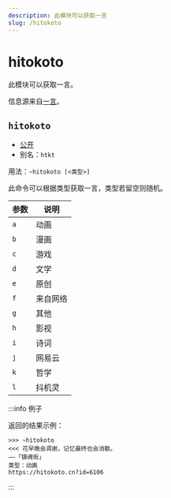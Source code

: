 ```yaml
---
description: 此模块可以获取一言
slug: /hitokoto
---
```


# hitokoto

此模块可以获取一言。

信息源来自[一言](https://hitokoto.cn/)。

## `hitokoto`

- [公开](permissions)
- 别名：`htkt`

用法：`~hitokoto [<类型>]`

此命令可以根据类型获取一言，类型若留空则随机。

| 参数   | 说明     |
| ---- | ------ |
| `a`  | 动画     |
| `b`  | 漫画     |
| `c`  | 游戏     |
| `d`  | 文学     |
| `e`  | 原创     |
| `f`  | 来自网络   |
| `g`  | 其他     |
| `h`  | 影视     |
| `i`  | 诗词     |
| `j`  | 网易云    |
| `k`  | 哲学     |
| `l`  | 抖机灵    |

:::info 例子

返回的结果示例：

```
>>> ~hitokoto
<<< 花早晚会凋谢，记忆最终也会消散。
——「镇魂街」
类型：动画
https://hitokoto.cn?id=6106
```

:::
